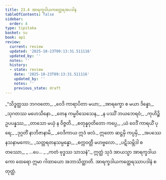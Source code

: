 ```yaml
---
title: 23.4 အာရက္ခဒါယကတ္ထေရအပဒါန
tableOfContents: false
sidebar:
  order: 4
type: tipitaka
basket: su
book: ap1
review:
  current: review
  updated: '2025-10-23T09:13:31.511116'
  updated_by: ''
  notes: ''
  history:
  - state: review
    date: '2025-10-23T09:13:31.511116'
    updated_by: ''
    notes: ''
    previous_state: draft
---
```



<ReviewStatus review={frontmatter.review} showDetails={true} />

<HypothesisAnnotation frontmatter={frontmatter} />

<DynamicBreadcrumb />

<Division number="19" book="ap1" e="ch" v="20" p="240">

<Paragraph number="2923" type="verses" book="ap1">
_“သိဒ္ဓတ္ထဿ ဘဂဝတော,_  
_ဝေဒိ ကာရာပိတာ မယာ;_  
_အာရက္ခော စ မယာ ဒိန္နော,_  
_သုဂတဿ မဟေသိနော._  

</Paragraph>

</Division>
<Division number="20" book="ap1" e="ch" v="20" p="241">

<Paragraph number="2924" type="verses" book="ap1">
_တေန ကမ္မဝိသေသေန,_  
_န ပဿိံ ဘယဘေရဝံ;_  
_ကုဟိဉ္စိ ဥပပန္နဿ,_  
_တာသော မယှံ န ဝိဇ္ဇတိ._  

</Paragraph>

</Division>
<Division number="21" book="ap1" e="ch" v="20" p="241">

<Paragraph number="2925" type="verses" book="ap1">
_စတုန္နဝုတိတော ကပ္ပေ,_  
_ယံ ဝေဒိံ ကာရယိံ ပုရေ;_  
_ဒုဂ္ဂတိံ နာဘိဇာနာမိ,_  
_ဝေဒိကာယ ဣဒံ ဖလံ._  

</Paragraph>

</Division>
<Division number="22" book="ap1" e="ch" v="20" p="241">

<Paragraph number="2926" type="verses" book="ap1">
ဣတော ဆဋ္ဌမှိ ကပ္ပမှိ,_  
_အပဿေနသနာမကော;_  
_သတ္တရတနသမ္ပန္နော,_  
_စက္ကဝတ္တီ မဟဗ္ဗလော._  

</Paragraph>

</Division>
<Division number="23" book="ap1" e="ch" v="20" p="241">

<Paragraph number="2927" type="verses" book="ap1">
_ပဋိသမ္ဘိဒါ စတဿော,_  
_ …ပေ… _  
_ကတံ ဗုဒ္ဓဿ သာသနံ”._  

</Paragraph>

<Paragraph number="2928" book="ap1">
ဣတ္ထံ သုဒံ အာယသ္မာ အာရက္ခဒါယကော ထေရော ဣမာ ဂါထာယော အဘာသိတ္ထာတိ.

</Paragraph>
</Division>

<Paragraph number="2929" type="center" book="ap1">
အာရက္ခဒါယကတ္ထေရဿာပဒါနံ စတုတ္ထံ.
</Paragraph>